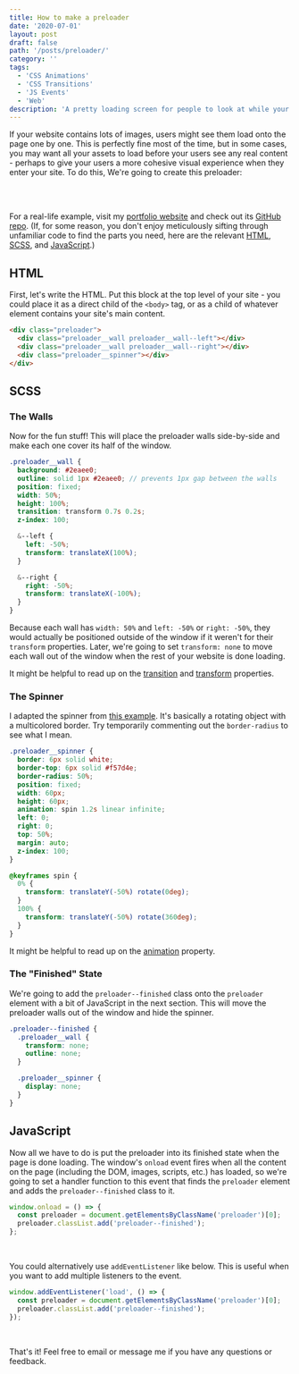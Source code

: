 ```yaml
---
title: How to make a preloader
date: '2020-07-01'
layout: post
draft: false
path: '/posts/preloader/'
category: ''
tags:
  - 'CSS Animations'
  - 'CSS Transitions'
  - 'JS Events'
  - 'Web'
description: 'A pretty loading screen for people to look at while your website gets ready.'
---
```



If your website contains lots of images, users might see them load onto the page one by one. This is perfectly fine most
of the time, but in some cases, you may want all your assets to load before your users see any real content - perhaps to
give your users a more cohesive visual experience when they enter your site. To do this, We're going to create this
preloader:

<br />

<Preloader />

<br />

For a real-life example, visit my [portfolio website](robynchoi.me) and check out its
[GitHub repo](https://github.com/robyn3choi/robyn-portfolio-2019). (If, for some reason, you don't enjoy meticulously
sifting through unfamiliar code to find the parts you need, here are the relevant
[HTML](https://github.com/robyn3choi/robyn-portfolio-2019/blob/master/public/index.html),
[SCSS](https://github.com/robyn3choi/robyn-portfolio-2019/tree/master/src/styles/general.scss), and
[JavaScript](https://github.com/robyn3choi/robyn-portfolio-2019/tree/master/src/scripts/main.js).)

## HTML

First, let's write the HTML. Put this block at the top level of your site - you could place it as a direct child of the
`<body>` tag, or as a child of whatever element contains your site's main content.

```HTML
<div class="preloader">
  <div class="preloader__wall preloader__wall--left"></div>
  <div class="preloader__wall preloader__wall--right"></div>
  <div class="preloader__spinner"></div>
</div>
```

## SCSS

### The Walls

Now for the fun stuff! This will place the preloader walls side-by-side and make each one cover its half of the window.

```scss
.preloader__wall {
  background: #2eaee0;
  outline: solid 1px #2eaee0; // prevents 1px gap between the walls
  position: fixed;
  width: 50%;
  height: 100%;
  transition: transform 0.7s 0.2s;
  z-index: 100;

  &--left {
    left: -50%;
    transform: translateX(100%);
  }

  &--right {
    right: -50%;
    transform: translateX(-100%);
  }
}
```

Because each wall has `width: 50%` and `left: -50%` or `right: -50%`, they would actually be positioned outside of the
window if it weren't for their `transform` properties. Later, we're going to set `transform: none` to move each wall out
of the window when the rest of your website is done loading.

It might be helpful to read up on the [transition](https://css-tricks.com/almanac/properties/t/transition/) and
[transform](https://css-tricks.com/almanac/properties/t/transform/) properties.

### The Spinner

I adapted the spinner from [this example](https://www.w3schools.com/howto/howto_css_loader.asp). It's basically a
rotating object with a multicolored border. Try temporarily commenting out the `border-radius` to see what I mean.

```scss
.preloader__spinner {
  border: 6px solid white;
  border-top: 6px solid #f57d4e;
  border-radius: 50%;
  position: fixed;
  width: 60px;
  height: 60px;
  animation: spin 1.2s linear infinite;
  left: 0;
  right: 0;
  top: 50%;
  margin: auto;
  z-index: 100;
}

@keyframes spin {
  0% {
    transform: translateY(-50%) rotate(0deg);
  }
  100% {
    transform: translateY(-50%) rotate(360deg);
  }
}
```

It might be helpful to read up on the [animation](https://css-tricks.com/almanac/properties/a/animation/) property.

### The "Finished" State

We're going to add the `preloader--finished` class onto the `preloader` element with a bit of JavaScript in the next
section. This will move the preloader walls out of the window and hide the spinner.

```scss
.preloader--finished {
  .preloader__wall {
    transform: none;
    outline: none;
  }

  .preloader__spinner {
    display: none;
  }
}
```

## JavaScript

Now all we have to do is put the preloader into its finished state when the page is done loading. The window's `onload`
event fires when all the content on the page (including the DOM, images, scripts, etc.) has loaded, so we're going to
set a handler function to this event that finds the `preloader` element and adds the `preloader--finished` class to it.

```javascript
window.onload = () => {
  const preloader = document.getElementsByClassName('preloader')[0];
  preloader.classList.add('preloader--finished');
};
```

<br />

You could alternatively use `addEventListener` like below. This is useful when you want to add multiple listeners to the
event.

```javascript
window.addEventListener('load', () => {
  const preloader = document.getElementsByClassName('preloader')[0];
  preloader.classList.add('preloader--finished');
});
```

<br />

That's it! Feel free to email or message me if you have any questions or feedback.
